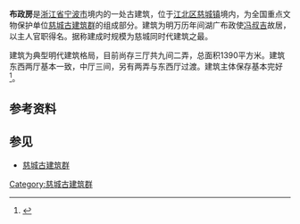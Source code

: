 {{文物保护单位
| 级别 = 全国
| 名称 = [[慈城古建筑群|慈城古建筑群]]
| 子项 = 布政房
| 图片 = 
| 编号 = 6-0553-3-256
| 分类 = 古建筑及历史纪念建筑物
| 时代 = [[明朝|明]]至[[清朝|清]]
| 所在 = [[浙江省|浙江省]][[宁波市|宁波市]]
| 登录 = 2006年
}}
'''布政房'''是[[浙江省|浙江省]][[宁波市|宁波市]]境内的一处古建筑，位于[[江北区_(宁波市)|江北区]][[慈城镇|慈城镇]]境内，为全国重点文物保护单位[[慈城古建筑群|慈城古建筑群]]的组成部分。建筑为明万历年间湖广布政使[[冯叔吉|冯叔吉]]故居，以主人官职得名。据称建成时规模为慈城同时代建筑之最。

建筑为典型明代建筑格局，目前尚存三厅共九间二弄，总面积1390平方米。建筑东西两厅基本一致，中厅三间，另有两弄与东西厅过渡。建筑主体保存基本完好<ref>{{cite web|url=http://www.nbwb.net/pd_wwbh/info.aspx?Id=3520&type=2|title=慈城古建筑群|publisher=宁波文化遗产保护网|date=2006-06-22|accessdate=2013-08-17|archive-date=2015-03-28|archive-url=https://web.archive.org/web/20150328232926/http://www.nbwb.net/pd_wwbh/info.aspx?Id=3520&type=2|dead-url=no}}</ref>。

== 参考资料 ==
{{reflist}}

== 参见 ==
* [[慈城古建筑群|慈城古建筑群]]

{{慈城古建筑群}}
{{浙江全国重点文物保护单位}}
{{Ningbo-stub}}

[[Category:慈城古建筑群|Category:慈城古建筑群]]